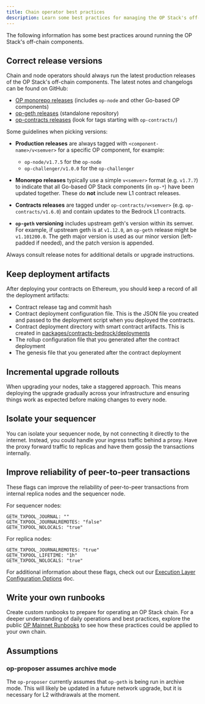 ```yaml
---
title: Chain operator best practices
description: Learn some best practices for managing the OP Stack's off-chain components.
---
```

The following information has some best practices around running the OP Stack's
off-chain components.

## Correct release versions

Chain and node operators should always run the latest production releases of the OP Stack's off-chain components. The latest notes and changelogs can be found on GitHub:

*   [OP monorepo releases](https://github.com/ethereum-optimism/optimism/releases) (includes `op-node` and other Go-based OP components)
*   [op-geth releases](https://github.com/ethereum-optimism/op-geth/releases) (standalone repository)
*   [op-contracts releases](https://github.com/ethereum-optimism/optimism/releases) (look for tags starting with `op-contracts/`)

Some guidelines when picking versions:

*   **Production releases** are always tagged with `<component-name>/v<semver>` for a specific OP component, for example:
    *   `op-node/v1.7.5` for the `op-node`
    *   `op-challenger/v1.0.0` for the `op-challenger`

*   **Monorepo releases** typically use a simple `v<semver>` format (e.g. `v1.7.7`) to indicate that all Go-based OP Stack components (in `op-*`) have been updated together. These do **not** include new L1 contract releases.

*   **Contracts releases** are tagged under `op-contracts/v<semver>` (e.g. `op-contracts/v1.6.0`) and contain updates to the Bedrock L1 contracts.

*   **`op-geth` versioning** includes upstream geth's version within its semver. For example, if upstream geth is at `v1.12.0`, an `op-geth` release might be `v1.101200.0`. The geth major version is used as our minor version (left-padded if needed), and the patch version is appended.

Always consult release notes for additional details or upgrade instructions.

## Keep deployment artifacts

After deploying your contracts on Ethereum, you should keep a record of all the
deployment artifacts:

*   Contract release tag and commit hash
*   Contract deployment configuration file. This is the JSON file you created
    and passed to the deployment script when you deployed the contracts.
*   Contract deployment directory with smart contract artifacts. This is
    created in [packages/contracts-bedrock/deployments](https://github.com/ethereum-optimism/optimism/tree/develop/packages/contracts-bedrock/deployments)
*   The rollup configuration file that you generated after the contract
    deployment
*   The genesis file that you generated after the contract deployment

## Incremental upgrade rollouts

When upgrading your nodes, take a staggered approach. This means deploying the
upgrade gradually across your infrastructure and ensuring things work as
expected before making changes to every node.

## Isolate your sequencer

You can isolate your sequencer node, by not connecting it directly to the
internet. Instead, you could handle your ingress traffic behind a proxy. Have
the proxy forward traffic to replicas and have them gossip the transactions
internally.

## Improve reliability of peer-to-peer transactions

These flags can improve the reliability of peer-to-peer transactions from internal replica nodes and the sequencer node.

For sequencer nodes:

```
GETH_TXPOOL_JOURNAL: ""
GETH_TXPOOL_JOURNALREMOTES: "false"
GETH_TXPOOL_NOLOCALS: "true"
```

For replica nodes:

```
GETH_TXPOOL_JOURNALREMOTES: "true"
GETH_TXPOOL_LIFETIME: "1h"
GETH_TXPOOL_NOLOCALS: "true"
```

For additional information about these flags, check out our [Execution Layer Configuration Options](/operators/node-operators/configuration/execution-config) doc.

## Write your own runbooks

Create custom runbooks to prepare for operating an OP Stack chain. For a deeper understanding of daily operations and best practices, explore the public [OP Mainnet Runbooks](https://oplabs.notion.site/OP-Mainnet-Runbooks-120f153ee1628045b230d5cd3df79f63) to see how these practices could be applied to your own chain.

## Assumptions

### op-proposer assumes archive mode

The `op-proposer` currently assumes that `op-geth` is being run in archive
mode. This will likely be updated in a future network upgrade, but it is
necessary for L2 withdrawals at the moment.
